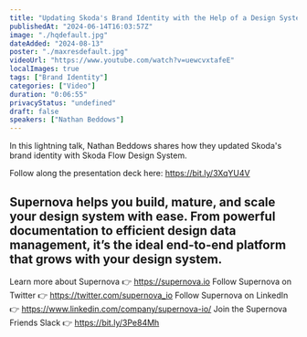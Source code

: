 ```yaml
---
title: "Updating Skoda's Brand Identity with the Help of a Design System by Nathan Beddows"
publishedAt: "2024-06-14T16:03:57Z"
image: "./hqdefault.jpg"
dateAdded: "2024-08-13"
poster: "./maxresdefault.jpg"
videoUrl: "https://www.youtube.com/watch?v=uewcvxtafeE"
localImages: true
tags: ["Brand Identity"]
categories: ["Video"]
duration: "0:06:55"
privacyStatus: "undefined"
draft: false
speakers: ["Nathan Beddows"]
---
```

In this lightning talk, Nathan Beddows shares how they updated Skoda's brand identity with Skoda Flow Design System.

Follow along the presentation deck here: https://bit.ly/3XqYU4V

Supernova helps you build, mature, and scale your design system with ease. From powerful documentation to efficient design data management, it’s the ideal end-to-end platform that grows with your design system.
----------
Learn more about Supernova 👉 https://supernova.io
Follow Supernova on Twitter 👉  https://twitter.com/supernova_io
Follow Supernova on LinkedIn 👉 https://www.linkedin.com/company/supernova-io/
Join the Supernova Friends Slack 👉 https://bit.ly/3Pe84Mh
